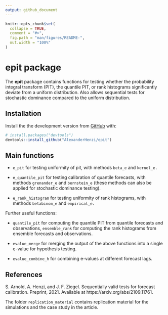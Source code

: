 ```yaml
---
output: github_document
---
```


<!-- README.md is generated from README.Rmd. Please edit that file -->

```r
knitr::opts_chunk$set(
  collapse = TRUE,
  comment = "#>",
  fig.path = "man/figures/README-",
  out.width = "100%"
)
```

# epit package

<!-- badges: start -->
<!-- badges: end -->

The **epit** package contains functions for testing whether the probability
integral transform (PIT), the quantile PIT, or rank histograms significantly
deviate from a uniform distribution. Also allows sequential tests for stochastic
dominance compared to the uniform distribution.

## Installation

Install the the development version from [GitHub](https://github.com/) with:

``` r
# install.packages("devtools")
devtools::install_github("AlexanderHenzi/epit")
```

## Main functions

* `e_pit` for testing uniformity of pit, with methods `beta_e` and `kernel_e.`

* `e_quantile_pit` for testing calibration of quantile forecasts, with methods `grenander_e` and `bernstein_e` (these methods can also be applied for stochastic dominance testing).

* `e_rank_histogram` for testing uniformity of rank histograms, with methods `betabinom_e` and `empirical_e.`

Further useful functions:

* `quantile_pit` for computing the quantile PIT from quantile forecasts and observations, `ensemble_rank` for computing the rank histograms from ensemble forecasts and observations.

* `evalue_merge` for merging the output of the above functions into a single e-value for hypothesis testing.

* `evalue_combine_h` for combining e-values at different forecast lags.

## References

S. Arnold, A. Henzi, and J. F. Ziegel. Sequentially valid tests for forecast
calibration. Preprint, 2021. Available at https://arxiv.org/abs/2109.11761.

The folder `replication_material` contains replication material for the 
simulations and the case study in the article.
